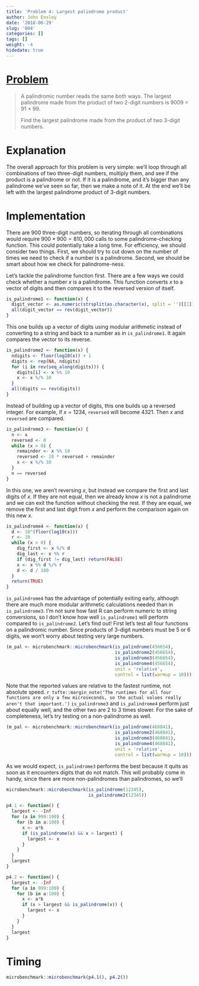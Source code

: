 ```yaml
---
title: 'Problem 4: Largest palindrome product'
author: John Ensley
date: '2018-06-29'
slug: '004'
categories: []
tags: []
weight: -4
hidedate: true
---
```


# [Problem](https://projecteuler.net/problem=4)

> A palindromic number reads the same both ways. The largest palindrome made from the product of two 2-digit numbers is 9009 = 91 × 99.
> 
> Find the largest palindrome made from the product of two 3-digit numbers.

# Explanation

The overall approach for this problem is very simple: we'll loop through all combinations of two three-digit numbers, multiply them, and see if the product is a palindrome or not. If it is a palindrome, and it's bigger than any palindrome we've seen so far, then we make a note of it. At the end we'll be left with the largest palindrome product of 3-digit numbers.

# Implementation

There are 900 three-digit numbers, so iterating through all combinations would require $900*900 = 810,000$ calls to some palindrome-checking function. This could potentially take a long time. For efficiency, we should consider two things. First, we should try to cut down on the number of times we need to check if a number is a palindrome. Second, we should be smart about how we check for palindrome-ness.

Let's tackle the palindrome function first. There are a few ways we could check whether a number $x$ is a palindrome. This function converts $x$ to a vector of digits and then compares it to the reversed version of itself.

```r
is_palindrome1 <- function(x) {
  digit_vector <- as.numeric(strsplit(as.character(x), split = '')[[1]])
  all(digit_vector == rev(digit_vector))
}
```

This one builds up a vector of digits using modular arithmetic instead of converting to a string and back to a number as in `is_palindrome1`. It again compares the vector to its reverse.

```r
is_palindrome2 <- function(x) {
  ndigits <- floor(log10(x)) + 1
  digits <- rep(NA, ndigits)
  for (i in rev(seq_along(digits))) {
    digits[i] <- x %% 10
    x <- x %/% 10
  }
  all(digits == rev(digits))
}
```

Instead of building up a vector of digits, this one builds up a reversed integer. For example, if $x = 1234$, `reversed` will become $4321$. Then $x$ and `reversed` are compared.

```r
is_palindrome3 <- function(x) {
  n <- x
  reversed <- 0
  while (x > 0) {
    remainder <- x %% 10
    reversed <- 10 * reversed + remainder
    x <- x %/% 10
  }
  n == reversed
}
```

In this one, we aren't reversing $x$, but instead we compare the first and last digits of $x$. If they are not equal, then we already know $x$ is not a palindrome and we can exit the function without checking the rest. If they are equal, we remove the first and last digit from $x$ and perform the comparison again on this new $x$.

```r
is_palindrome4 <- function(x) {
  d <- 10^(floor(log10(x)))
  r <- 10
  while (x > 0) {
    dig_first <- x %/% d
    dig_last <- x %% r
    if (dig_first != dig_last) return(FALSE)
    x <- x %% d %/% r
    d <- d / 100
  }
  return(TRUE)
}
```

`is_palindrome4` has the advantage of potentially exiting early, although there are much more modular arithmetic calculations needed than in `is_palindrome3`. I'm not sure how fast R can perform numeric to string conversions, so I don't know how well `is_palindrome1` will perform compared to `is_palindrome2`. Let's find out! First let's test all four functions on a palindromic number. Since products of 3-digit numbers must be 5 or 6 digits, we won't worry about testing very large numbers.

```r
(m_pal <- microbenchmark::microbenchmark(is_palindrome(456654),
                                         is_palindrome2(456654),
                                         is_palindrome3(456654),
                                         is_palindrome4(456654),
                                         unit = 'relative',
                                         control = list(warmup = 10)))
```

Note that the reported values are relative to the fastest runtime, not absolute speed. `r tufte::margin_note('The runtimes for all four functions are only a few microseconds, so the actual values really aren't that important.')` `is_palindrome3` and `is_palindrome4` perform just about equally well, and the other two are 2 to 3 times slower. For the sake of completeness, let's try testing on a non-palindrome as well.

```r
(m_pal <- microbenchmark::microbenchmark(is_palindrome(468841),
                                         is_palindrome2(468841),
                                         is_palindrome3(468841),
                                         is_palindrome4(468841),
                                         unit = 'relative',
                                         control = list(warmup = 10)))
```

As we would expect, `is_palindrome3` performs the best because it quits as soon as it encounters digits that do not match. This will probably come in handy, since there are more non-palindromes than palindromes, so we'll 


```r
microbenchmark::microbenchmark(is_palindrome(12345),
                               is_palindrome2(12345))
```








```r
p4.1 <- function() {
  largest <- -Inf
  for (a in 999:100) {
    for (b in a:100) {
      x <- a*b
      if (is_palindrome(x) && x > largest) {
        largest <- x
      }
    }
  }
  largest
}
```

```r
p4.2 <- function() {
  largest <- -Inf
  for (a in 999:100) {
    for (b in a:100) {
      x <- a*b
      if (x > largest && is_palindrome(x)) {
        largest <- x
      }
    }
  }
  largest
}
```


# Timing

```r
microbenchmark::microbenchmark(p4.1(), p4.2())
```


